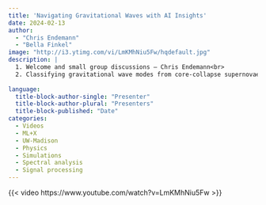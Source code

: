 ```yaml
---
title: 'Navigating Gravitational Waves with AI Insights'
date: 2024-02-13
author: 
  - "Chris Endemann"
  - "Bella Finkel"
image: "http://i3.ytimg.com/vi/LmKMhNiu5Fw/hqdefault.jpg"
description: |
  1. Welcome and small group discussions — Chris Endemann<br>
  2. Classifying gravitational wave modes from core-collapse supernovae — Bella Finkel
  
language: 
  title-block-author-single: "Presenter"
  title-block-author-plural: "Presenters"
  title-block-published: "Date"
categories:
  - Videos
  - ML+X
  - UW-Madison
  - Physics
  - Simulations
  - Spectral analysis
  - Signal processing
---
```


{{< video https://www.youtube.com/watch?v=LmKMhNiu5Fw >}}
